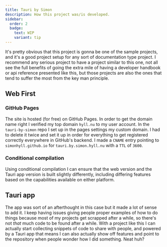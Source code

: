 ```yaml
---
title: Tauri by Simon
description: How this project was/is developed.
sidebar:
  order: 2
  badge:
    text: WIP
    variant: tip
---
```



<SimonSays>
  It's pretty obvious that this project is gonna be one of the sample projects,
  and it's a good project setup for any sort of documentation type project. I
  recommend any serious project to have a project similar to this one, not all
  see the full benefits of going the extra mile of having a developer handbook
  or api reference presented like this, but those projects are also the ones
  that tend to suffer the most from the key man principle.
</SimonSays>

## Web First

### GitHub Pages

The site is hosted (for free) on GitHub Pages. In order to get the domain name right I verified my top domain `hyll.nu` to my user account. In the `tauri-by-simon` repo I set up in the pages settings my custom domain. I had to delete it twice and set it up in order for everything to get registered correctly everywhere in GitHub's backend. I made a `CNAME` entry pointing to `simonhyll.github.io` for `tauri.by.simon.hyll.nu` with a `TTL` of `3600`.

### Conditional compilation

Using conditional compilation I can ensure that the web version and the Tauri app version is built slightly differently, including differing features based on the capabilities available on either platform.

## Tauri app

The app was sort of an afterthought in this case but it made a lot of sense to add it. I keep having issues giving people proper examples of how to do things because most of my projects get scrapped after a while, so there's not _that_ much code to be found after a while. With a project like this I can actually start collecting snippets of code to share with people, and powered by a Tauri app that means I can also actually show off features and point to the repository when people wonder how I did something. Neat huh?

